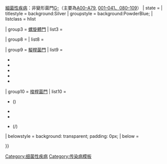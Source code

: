 {{Navbox
| name  = 非變形菌門革蘭氏陰性菌病原菌疾病
| title = [[傳染病]]{{·}} [[病原细菌|細菌性疾病]]：{{le|伯傑氏系統細菌學手冊|Bergey's Manual of Systematic Bacteriology|BV4}}非變形菌門[[革兰氏阴性菌|G-]]（主要為[[ICD-10 第一章：某些传染病和寄生虫病|A00–A79]], [[ICD-9编码列表 (001–139)#1.傳染病和寄生蟲病(001–139)|001–041、080–109]]）
| state = {{{state|autocollapse}}}
| titlestyle = background:Silver
| groupstyle = background:PowderBlue;
| listclass = hlist

| group3 = [[螺旋體門]]
|  list3 = {{Navbox subgroup
| groupstyle = background:PowderBlue;

| group1 = {{le|螺旋體科|Spirochaetaceae}}
| list1  = {{Navbox subgroup
| groupstyle = background:PowderBlue;

| group1 = {{le|密螺旋體屬|Treponema}}
| list1  = 
* [[梅毒密螺旋體]]
** [[梅毒]]/{{le|非性病地方性梅毒|Nonvenereal endemic syphilis|貝耶病}}
** [[熱帶肉芽腫|雅司病]]
* {{le|品他病密螺旋體|Treponema carateum}}([[品他病]])
* {{le|齒垢密螺旋體|Treponema denticola}}

| group2 = {{le|疏螺旋體屬|Borrelia}}
| list2  =
* [[伯氏疏螺旋體]]/{{le|阿氏疏螺旋體|Borrelia afzelii}}
** [[莱姆病]]
** {{le|慢性遊走性紅斑|Erythema migrans}}
** {{le|神經疏螺旋體病|Neuroborreliosis}}

* {{le|回歸熱疏螺旋體|Borrelia recurrentis}}({{le|回歸熱|Relapsing fever#Louse-borne relapsing fever|蝨傳回歸熱}})
* {{le|赫母斯氏疏螺旋體|Borrelia hermsii}}/{{le|杜通氏疏螺旋體|Borrelia duttoni}}/{{le|帕克氏疏螺旋體|Borrelia parkeri}}(扁蝨疏螺旋體、{{le|回歸熱|Relapsing fever#Tick-borne relapsing fever|蜱傳回歸熱}})

}}

|group3  = {{le|鉤端螺旋體科|Leptospiraceae}}
|list3   = {{Navbox subgroup
| groupstyle = background:PowderBlue;

| group1 = {{le|鉤端螺旋體屬|Leptospira}}
| list1  =
* {{le|腎臟鉤端螺旋體|Leptospira interrogans}}（[[鉤端螺旋體病]]）

}}

|group4  = [[螺菌科]]
|list4   = {{Navbox subgroup
| groupstyle = background:PowderBlue;

| group1 = {{le|螺菌屬|Spirillum}}
| list1  = 
* {{le|小螺菌|Spirillum minus}}（鼠咬熱螺旋體、{{le|鼠咬熱|Rat-bite fever}}/[[鼠毒症]]）

}}

}}

| group8 = {{le|衣原體科|Chlamydiaceae}}
|  list8 = {{Navbox subgroup
| groupstyle = background:PowderBlue;

| group1 = {{le|嗜衣原體屬|Chlamydophila}}
| list1  =
* {{le|鸚鵡熱衣原體|Chlamydia psittaci}}（[[鸚鵡熱]]）
* {{le|肺炎嗜衣原體|Chlamydia pneumoniae}}

| group2 = [[衣原體屬]]
| list2  =
* [[砂眼衣原體]]
** [[:Category:细菌性疾病|衣原體屬]]
** [[花柳性淋巴肉芽腫]]
** [[沙眼]]

}}

| group9 = [[擬桿菌門]]
|  list9 =
* {{le|脆弱類桿菌|Bacteroides fragilis}}
* {{le|福賽斯坦納菌|Tannerella forsythia}}
* {{le|犬咬二氧化碳嗜纖維菌|Capnocytophaga canimorsus}}
* {{le|牙齦卟啉單胞菌|Porphyromonas gingivalis}}
* {{le|中間普氏菌|Prevotella intermedia}}

| group10 = [[梭桿菌門]]
|  list10 =
* {{le|壞死梭桿菌|Fusobacterium necrophorum}}({{le|勒米埃綜合徵|Lemierre's syndrome}})
* {{le|核梭桿菌|Fusobacterium nucleatum}}
* {{le|多形梭桿菌|Fusobacterium polymorphum}}

* {{le|念珠狀鏈桿菌|Streptobacillus moniliformis}}({{le|鼠咬熱|Rat-bite fever}}/{{le|哈弗希爾熱|Haverhill fever}})

| belowstyle = background: transparent; padding: 0px;
| below = {{Bacteria navs}}

}}<noinclude>
{{collapsible option}}
[[Category:细菌性疾病]]
[[Category:传染病模板]]
</noinclude>